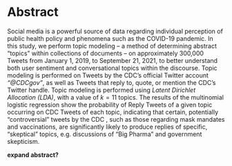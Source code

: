 # Abstract

Social media is a powerful source of data regarding individual perception of public health policy and phenomena such as the COVID-19 pandemic. In this study, we perform topic modeling -- a method of determining abstract "topics" within collections of documents -- on approximately 300,000 Tweets from January 1, 2019, to September 21, 2021, to better understand both user sentiment and conversational topics within the discourse. Topic modeling is performed on Tweets by the CDC's official Twitter account *"\@CDCgov"*, as well as Tweets that reply to, quote, or mention the CDC's Twitter handle. Topic modeling is performed using *Latent Dirichlet Allocation (LDA)*, with a value of $k = 11$ topics. The results of the multinomial logistic regression show the probability of Reply Tweets of a given topic occurring on CDC Tweets of each topic, indicating that certain, potentially "controversial" tweets by the CDC , such as those regarding mask mandates and vaccinations, are significantly likely to produce replies of specific, "skeptical" topics, e.g. discussions of "Big Pharma" and government skepticism.

**expand abstract?**

